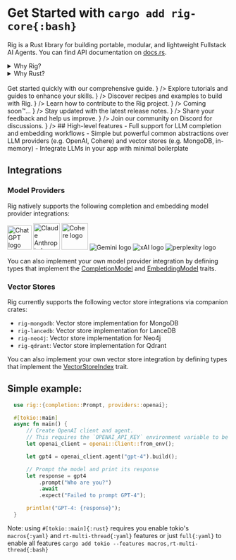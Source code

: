 
# Get Started with `cargo add rig-core{:bash}`
Rig is a Rust library for building portable, modular, and lightweight Fullstack AI Agents. You can find API documentation on [docs.rs](https://docs.rs/rig-core).

<details>
<summary>
Why Rig?
</summary>
Rig is a Rust library for building portable, modular, and lightweight Fullstack AI Agents. You can find API documentation on [docs.rs](https://docs.rs/rig-core).
</details>

<details>
<summary>
Why Rust?
</summary>
Rust 🦀 has many advantages over Python or JS/TS, used by AI frameworks like Langchain, LlamaIndex, ai16z.   

To vizualise's Rust's edge over other languages, you can check out this [tool](https://benjdd.com/languages/).

- **Lightweight**: Rust runs orders of magnitude faster than Python, which makes running & deploying swarms of agents a breeze.
- **Safety**: Rust's type system and ownership model helps work with unexpected LLM outputs, coercing types and handling errors.
- **Portability**: Rust code can be compiled to WebAssembly, allowing it to run in web browsers (even local LLM models!).


</details>

<br />
<Cards>
  <Cards.Card id="card"
    title="🚀 Quick Start Guide"
    href="/docs/0_quickstart"
    children={    <div style={{ fontSize: '0.9em', color: '#666', whiteSpace: 'normal', wordWrap: 'break-word' }}>
        Get started quickly with our comprehensive guide.
        </div>
    }
  />
  <Cards.Card id="card"
    title="🪜 Tutorials & Guides"
    href="/guides"
    children={    <div style={{ fontSize: '0.9em', color: '#666', whiteSpace: 'normal', wordWrap: 'break-word' }}>
      Explore tutorials and guides to enhance your skills.
    </div>
  }
  />
  <Cards.Card
    title="🍳 Cookbook (Examples)"
    href="/examples"
    children={    <div style={{ fontSize: '0.9em', color: '#666', whiteSpace: 'normal', wordWrap: 'break-word' }}>
      Discover recipes and examples to build with Rig.
    </div>
  }
  />
  <Cards.Card
    title="🤝 Contributing"
    href="https://github.com/0xPlaygrounds/rig/blob/main/CONTRIBUTING.md"
    children={    <div style={{ fontSize: '0.9em', color: '#666', whiteSpace: 'normal', wordWrap: 'break-word' }}>
      Learn how to contribute to the Rig project.
    </div>
  }
  />
  <Cards.Card
    title="❓ FAQs"
    href=""
    children={    <div style={{ fontSize: '0.9em', color: '#666', whiteSpace: 'normal', wordWrap: 'break-word' }}>
      Coming soon™️...
    </div>
  }
  />
  <Cards.Card
    title="🔖 Release Notes"
    href="https://github.com/0xPlaygrounds/rig/discussions"
    target="_blank"
    children={    <div style={{ fontSize: '0.9em', color: '#666', whiteSpace: 'normal', wordWrap: 'break-word' }}>
      Stay updated with the latest release notes.
    </div>
  }
  />
  <Cards.Card
    title="💬 Feedback"
    href="https://github.com/0xPlaygrounds/rig-docs/issues/new?title=Feedback%20for%20%E2%80%9COverview%E2%80%9D&labels=feedback"
    target="_blank"
    children={    <div style={{ fontSize: '0.9em', color: '#666', whiteSpace: 'normal', wordWrap: 'break-word' }}>
      Share your feedback and help us improve.
    </div>
  }
  />
  <Cards.Card
    title="👥 Join the Discord"
    href="https://discord.gg/playgrounds"
    target="_blank"
    children={    <div style={{ fontSize: '0.9em', color: '#666', whiteSpace: 'normal', wordWrap: 'break-word' }}>
      Join our community on Discord for discussions.
    </div>
  }
  />
</Cards>
## High-level features
 - Full support for LLM completion and embedding workflows
 - Simple but powerful common abstractions over LLM providers (e.g. OpenAI, Cohere) and vector stores (e.g. MongoDB, in-memory)
 - Integrate LLMs in your app with minimal boilerplate

## Integrations
### Model Providers
Rig natively supports the following completion and embedding model provider integrations:
 <br />
<div style={{display: "flex", flexDirection: "row", gap: "0.5em"}}>
  <img src="https://upload.wikimedia.org/wikipedia/commons/thumb/0/04/ChatGPT_logo.svg/1024px-ChatGPT_logo.svg.png" alt="ChatGPT logo" width="55em"></img>
  <picture>
    <source media="(prefers-color-scheme: dark)" srcSet="https://www.fahimai.com/wp-content/uploads/2024/06/Untitled-design-7.png"></source>
    <source media="(prefers-color-scheme: light)" srcSet="https://upload.wikimedia.org/wikipedia/commons/thumb/4/47/Claude_Ai.svg/1024px-Claude_Ai.svg.png"></source>
    <img src="https://www.fahimai.com/wp-content/uploads/2024/06/Untitled-design-7.png" alt="Claude Anthropic logo" width="60em"></img>
  </picture>
  <img src="https://cdn.sanity.io/images/rjtqmwfu/production/0adbf394439f4cd0ab8b5b3b6fe1da10c8099024-201x200.svg" alt="Cohere logo" width="60em"></img>
  <img src="https://logospng.org/download/google-gemini/google-gemini-1024.png" style={{background: "white", borderRadius: "10px", padding: "2px 5px", width: "4em"}} alt="Gemini logo"></img>
   <img src="https://upload.wikimedia.org/wikipedia/commons/thumb/5/57/XAI-Logo.svg/512px-XAI-Logo.svg.png?20240912222841" style={{background: "white", borderRadius: "10px", padding: "5px 5px", width: "3em"}} alt="xAI logo"></img>
  <img src="https://github.com/user-attachments/assets/4763ae96-ddc9-4f69-ab38-23592e6c4ead" style={{background: "white", borderRadius: "10px", padding: "2px 0px", width: "4.5em"}} alt="perplexity logo"></img>
</div>

 You can also implement your own model provider integration by defining types that
 implement the [CompletionModel](crate::completion::CompletionModel) and [EmbeddingModel](crate::embeddings::EmbeddingModel) traits.
 ### Vector Stores
 Rig currently supports the following vector store integrations via companion crates:
 - `rig-mongodb`: Vector store implementation for MongoDB
 - `rig-lancedb`: Vector store implementation for LanceDB
 - `rig-neo4j`: Vector store implementation for Neo4j
 - `rig-qdrant`: Vector store implementation for Qdrant

 You can also implement your own vector store integration by defining types that
 implement the [VectorStoreIndex](crate::vector_store::VectorStoreIndex) trait.

 ## Simple example:
```rust
  use rig::{completion::Prompt, providers::openai};

  #[tokio::main]
  async fn main() {
      // Create OpenAI client and agent.
      // This requires the `OPENAI_API_KEY` environment variable to be set.
      let openai_client = openai::Client::from_env();

      let gpt4 = openai_client.agent("gpt-4").build();

      // Prompt the model and print its response
      let response = gpt4
          .prompt("Who are you?")
          .await
          .expect("Failed to prompt GPT-4");

      println!("GPT-4: {response}");
  }
```
Note: using `#[tokio::main]{:rust}` requires you enable tokio's `macros{:yaml}` and `rt-multi-thread{:yaml}` features
or just `full{:yaml}` to enable all features `cargo add tokio --features macros,rt-multi-thread{:bash}`